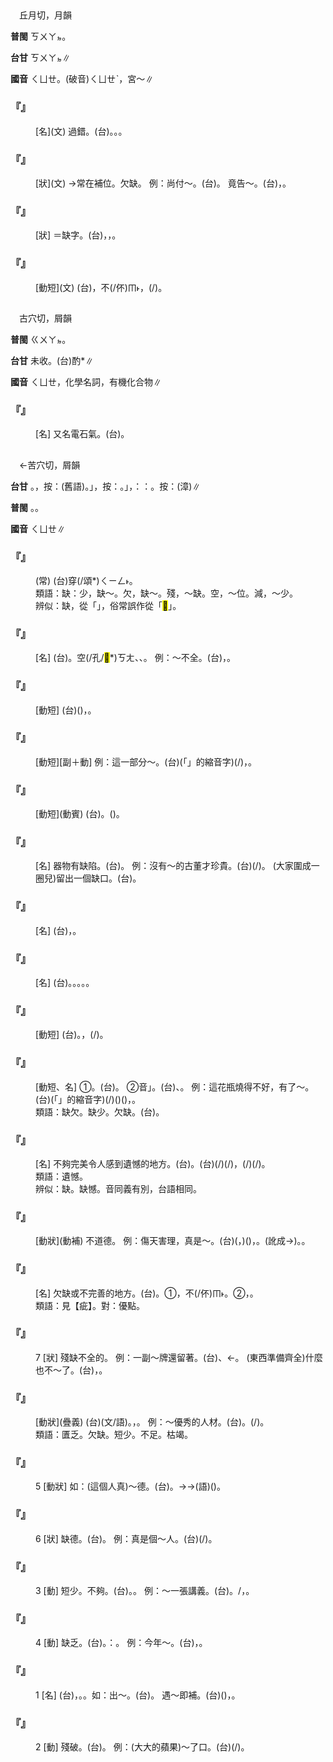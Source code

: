 
=={{ruby|闕|ㄑㄩㄝ}}==

　丘月切，月韻

'''普閩''' <rt>ㄎㄨㄚㆵ</rt>。

'''台甘''' <rt>ㄎㄨㄚㆵ</rt>∥

'''國音''' <rt>ㄑㄩㄝ</rt>。(破音)<rt>ㄑㄩㄝˋ</rt>，宮～∥

    

==='''『{{ruby|闕|ㄑㄩㄝ}}{{ruby|失|ㄕ}}』'''===
: [名](文) 過錯。(台){{ruby|過|ㄍㆤ˪/ㄍㄨㆤ˪}}{{ruby|失|ㄒㄧㆵ}}。{{ruby|錯|ㄘㄜ˪}}{{ruby|誤|ㄫㆦ˫}}。{{ruby|失|ㄒㄧㆵ}}{{ruby|覺|ㄍㄚㆶ}}{{ruby|察|ㄘㄚㆵ}}{{ruby|→|ㄘㄚㆶ}}。
    

==='''『{{ruby|闕|ㄑㄩㄝ}}{{ruby|如|ㄖㄨˊ}}』'''===
: [狀](文) →常在補位。欠缺。 例：尚付～。(台){{ruby|猶|ㄧㄠˋ}}{{ruby|放|ㄅㄤ˪}}{{ruby|空|ㄎㄤ}}{{ruby|空|ㄎㄤ}}。 竟告～。(台){{ruby|煞|ㄙㄨㄚㆷ}}{{ruby|變|ㄅㄧㄢ˪/ㄅㆪ˪}}{{ruby|空|ㄎㄤ}}{{ruby|空|ㄎㄤ}}，{{ruby|無|ㆠㄜˊ}}{{ruby|物|ㄇㄧㆷ ͘/ㄇㆭㆷ ͘}}。
    

==='''『{{ruby|闕|ㄑㄩㄝ}}{{ruby|字|ㄗˋ}}』'''===
: [狀] ＝缺字。(台){{ruby|本|ㄅㄨㄣˋ}}{{ruby|來|ㄌㄞˊ}}{{ruby|有|ㄨ˫}}{{ruby|字|ㆢㄧ˫/ㄌㄧ˫}}，{{ruby|因|ㄧㄣ}}{{ruby|板|ㄅㄢˋ}}{{ruby|底|ㄉㄨㆤˋ/ㄉㆤˋ}}{{ruby|磨|ㄇㆦˊ}}{{ruby|滅|ㆠㄧㄚㆵ ͘}}{{ruby|等|ㄉㄧㄥˋ}}{{ruby|關|ㄍㄨㄢ}}{{ruby|係|ㄏㆤ˫}}，{{ruby|無|ㆠㄜˊ}}{{ruby|字|ㆢㄧ˫/ㄌㄧ˫}}{{ruby|通|ㄊㄤ}}{{ruby|補|ㄅㆦˋ}}{{ruby|丌|ㆤ}}{{ruby|隙|ㄎㄧㄚㆷ}}。
    

==='''『{{ruby|闕|ㄑㄩㄝ}}{{ruby|疑|ㄧˊ}}』'''===
: [動短](文) (台){{ruby|有|ㄨ˫}}{{ruby|疑|ㆣㄧˊ}}{{ruby|問|ㆠㄨㄣ˫}}，{{ruby|但|ㄉㄢ˫}}不(/伓)<rt>ㆬ˫</rt>{{ruby|敢|ㄍㆩˋ}}{{ruby|亂|ㄌㄨㄢ˫}}{{ruby|解|ㄍㄨㆤˋ/ㄍㆤˋ}}{{ruby|說|ㄙㆤㆷ/ㄙㄨㆤㆷ}}，{{ruby|且|ㄑㄧㄚˋ}}{{ruby|<mark>&#xf9861;</mark>|ㄌㄤ˪}}{{ruby|咧|ㄌㆤ˪}}(/{{ruby|等|ㄉㄢˋ}}{{ruby|待|ㄊㄞ˫}}{{ruby|日|ㆢㄧㆵ ͘/ㄌㄧㆵ ͘}}{{ruby|後|ㄠ˫}}{{ruby|來|ㄌㄞˊ}}{{ruby|解|ㄍㄞˋ}}{{ruby|決|ㄍㄨㄚㆵ}})。
    

=={{ruby|炔|ㄑㄩㄝ}}==

　古穴切，屑韻

'''普閩''' <rt>ㄍㄨㄚㆵ</rt>。

'''台甘''' 未收。(台)酌{{ruby|讀|ㄍㄨㄚㆵ}}*∥

'''國音''' <rt>ㄑㄩㄝ</rt>，化學名詞，有機化合物∥

    

==='''『{{ruby|乙|ㄧˇ}}{{ruby|炔|ㄑㄩㄝ}}』'''===
: [名] 又名電石氣。(台){{ruby|乙|ㄧㆵ}}{{ruby|炔|ㄍㄨㄚㆵ}}。
    

=={{ruby|缺|ㄑㄩㄝ}}==

　←苦穴切，屑韻

'''台甘''' {{ruby|(文)|ㄎㄨㄚㆵ}}。{{ruby|(語)|ㄎㄚㆵ}}，按：{{ruby|缺|ㄎㄚㆵ}}{{ruby|乏|ㄏㄨㄚㆵ ͘}}(舊語)。{{ruby|「|ㄎㆤㆷ}}」，按：{{ruby|欠|ㄎㄧㆰ˪}}{{ruby|缺|ㄎㆤㆷ}}。{{ruby|「|ㄎㄧㆷ}}」，{{ruby|按|ㄢ˪}}：{{ruby|如|ㆢㄧˊ/ㄌㄨˊ}}：{{ruby|缺|ㄎㄧㆷ}}{{ruby|碗|ㄨㆩˋ}}。按：{{ruby|(語)|ㄎㄨㆤㆷ}}(漳)∥

'''普閩''' {{ruby|(文)|ㄎㄨㄚㆵ}}。{{ruby|(白)|ㄎㆤㆷ}}{{ruby|。|ㄎㄧㆷ}}。

'''國音''' <rt>ㄑㄩㄝ</rt>∥

    

==='''『{{ruby|衣|ㄧ}}{{ruby|食|ㄕˊ}}{{ruby|無|ㄨˊ}}{{ruby|缺|ㄑㄩㄝ}}』'''===
: (常) (台){{ruby|食|ㄐㄧㄚㆷ ͘}}穿(/頌*)<rt>ㄑㄧㄥ˫</rt>{{ruby|攏|ㄌㆲˋ}}{{ruby|無|ㆠㄜˊ}}{{ruby|缺|ㄎㄨㆤㆷ}}{{ruby|欠|ㄎㄧㆰ˪}}。
:類語：缺：少，缺～。欠，缺～。殘，～缺。空，～位。減，～少。
:
:辨似：缺，從「{{ruby|缶|ㄈㄡˇ}}」，俗常誤作從「<mark>&#xffdc5;</mark>」。
:
    

==='''『{{ruby|殘|ㄘㄢˊ}}{{ruby|缺|ㄑㄩㄝ}}』'''===
: [名] (台){{ruby|破|ㄆㄨㄚ˪}}{{ruby|損|ㄙㆭˋ}}{{ruby|丌|ㆤ}}{{ruby|所|ㄙㆦˋ}}{{ruby|在|ㄗㄞ˫}}。空(/孔/<mark>&#xf90c3;</mark>*)<rt>ㄎㄤ</rt>、{{ruby|缺|ㄎㄧㆷ}}、{{ruby|隙|ㄎㄧㄚㆷ}}。 例：～不全。(台){{ruby|有|ㄨ˫}}{{ruby|破|ㄆㄨㄚ˪}}{{ruby|損|ㄙㆭˋ}}，{{ruby|無|ㆠㄜˊ}}{{ruby|完|ㄨㄢˊ}}{{ruby|全|ㄗㄨㄢˊ}}。
    

==='''『{{ruby|出|ㄔㄨ}}{{ruby|缺|ㄑㄩㄝ}}』'''===
: [動短] (台){{ruby|有|ㄨ˫}}({{ruby|官|ㄍㄨㆩ}}{{ruby|職|ㄐㄧㆵ}}{{ruby|丌|ㆤ}}){{ruby|空|ㄎㄤ}}{{ruby|位|ㄨㄧ˫}}，{{ruby|欠|ㄎㄧㆰ˪}}{{ruby|人|ㄌㄤˊ}}{{ruby|額|ㆣㄧㄚㆷ ͘}}。
    

==='''『{{ruby|暫|ㄓㄢˋ}}{{ruby|缺|ㄑㄩㄝ}}』'''===
: [動短][副＋動] 例：這一部分～。(台){{ruby|<mark>&#xffb50;</mark>|ㄐㄧㆵ}}(「{{ruby|此|ㄐㄧˋ}}{{ruby|一|ㄐㄧㆵ ͘}}」的縮音字)(/{{ruby|此|ㄐㄧㆵ}}){{ruby|部|ㄅㆦ˫}}{{ruby|分|ㄏㄨㄣ˫}}{{ruby|暫|ㄐㄧㆰ˫/ㄗㆰ˫}}{{ruby|且|ㄑㄧㄚˋ}}{{ruby|留|ㄌㄠˊ}}{{ruby|一|ㄐㄧㆵ ͘}}{{ruby|個|ㆤˊ}}{{ruby|空|ㄎㄤ}}{{ruby|位|ㄨㄧ˫}}，{{ruby|<mark>&#xf9861;</mark>|ㄌㄤ˪}}{{ruby|咧|ㄌㆤ˪}}。
    

==='''『{{ruby|補|ㄅㄨˇ}}{{ruby|缺|ㄑㄩㄝ}}』'''===
: [動短](動賓) (台){{ruby|補|ㄅㆦˋ}}{{ruby|缺|ㄎㄨㄚㆵ}}。{{ruby|補|ㄅㆦˋ}}({{ruby|職|ㄐㄧㆵ}}{{ruby|位|ㄨㄧ˫}}{{ruby|上|ㄒㄧㆲ˫}}{{ruby|丌|ㆤ}}){{ruby|空|ㄎㄤ}}{{ruby|位|ㄨㄧ˫}}。
    

==='''『{{ruby|缺|ㄑㄩㄝ}}{{ruby|兒|ㄦ}}』'''===
: [名] 器物有缺陷。(台){{ruby|隙|ㄎㄧㄚㆷ}}{{ruby|孔|ㄎㄤ}}。 例：沒有～的古董才珍貴。(台){{ruby|無|ㆠㄜˊ}}{{ruby|缺|ㄎㄧㆷ}}{{ruby|無|ㆠㄜˊ}}{{ruby|痕|ㄏㄨㄣˊ}}(/{{ruby|瑕|ㄏㄚˊ}}){{ruby|丌|ㆤ}}{{ruby|古|ㄍㆦˋ}}{{ruby|董|ㄉㆲˋ}}{{ruby|則|ㄐㄧㄚㆷ}}{{ruby|有|ㄨ˫}}{{ruby|價|ㄍㆤ˪}}{{ruby|值|ㄉㄚㆷ ͘}}。 (大家圍成一圈兒)留出一個缺口。(台){{ruby|留|ㄌㄠˊ}}{{ruby|一|ㄐㄧㆵ ͘}}{{ruby|個|ㆤˊ}}{{ruby|隙|ㄎㄧㄚㆷ}}。
    

==='''『{{ruby|缺|ㄑㄩㄝ}}{{ruby|額|ㄜˊ}}』'''===
: [名] (台){{ruby|欠|ㄎㄧㆰ˪}}{{ruby|額|ㆣㄧㄚㆷ ͘}}，{{ruby|有|ㄨ˫}}{{ruby|空|ㄎㄤ}}{{ruby|位|ㄨㄧ˫}}。
    

==='''『{{ruby|缺|ㄑㄩㄝ}}{{ruby|陷|ㄒㄧㄢˋ}}』'''===
: [名] (台){{ruby|缺|ㄎㄨㄚㆵ}}{{ruby|陷|ㄏㆰ˫}}。{{ruby|缺|ㄎㄨㄚㆵ}}{{ruby|點|ㄉㄧㆰˋ}}。{{ruby|無|ㆠㄜˊ}}{{ruby|完|ㄨㄢˊ}}{{ruby|整|ㄐㄧㄥˋ}}。{{ruby|無|ㆠㄜˊ}}{{ruby|圓|ㄨㄢˊ}}{{ruby|滿|ㆠㄨㄢˋ}}。{{ruby|破|ㄆㄨㄚ˪}}{{ruby|格|ㄍㆤㆷ}}。
    

==='''『{{ruby|缺|ㄑㄩㄝ}}{{ruby|席|ㄒㄧˊ}}』'''===
: [動短] (台){{ruby|缺|ㄎㄨㄚㆵ}}{{ruby|席|ㄒㄧㆤㆶ ͘}}。{{ruby|無|ㆠㄜˊ}}{{ruby|參|ㄘㆰ}}{{ruby|加|ㄍㄚ}}{{ruby|開|ㄎㄨㄧ}}{{ruby|會|ㄏㄨㆤ˫}}，{{ruby|無|ㆠㄜˊ}}{{ruby|去|ㄎㄧ˪}}{{ruby|聽|ㄊㄧㆩ}}{{ruby|課|ㄎㄜ˪}}(/{{ruby|上|ㄒㄧㆲ˫}}{{ruby|課|ㄎㄜ˪}})。
    

==='''『{{ruby|缺|ㄑㄩㄝ}}{{ruby|欠|ㄑㄧㄢˋ}}』'''===
: [動短、名] ①{{ruby|缺|ㄑㄩㄝ}}{{ruby|欠|ㄑㄧㄢˋ}}。(台){{ruby|缺|ㄎㄨㄚㆵ}}{{ruby|乏|ㄏㄨㄚㆵ ͘}}。 ②音{{ruby|「|ㄑㄩㄝ}}{{ruby|·|ㄑㄧㄢ}}」。(台){{ruby|缺|ㄎㄨㄚㆵ}}{{ruby|點|ㄉㄧㆰˋ}}、{{ruby|缺|ㄎㄨㄚㆵ}}{{ruby|陷|ㄏㆰ˫}}。 例：這花瓶燒得不好，有了～。(台){{ruby|<mark>&#xffb50;</mark>|ㄐㄧㆵ}}(「{{ruby|此|ㄐㄧˋ}}{{ruby|一|ㄐㄧㆵ ͘}}」的縮音字)(/{{ruby|此|ㄐㄧㆵ}}){{ruby|個|ㆤˊ}}({{ruby|→|ㄗㆤ}}){{ruby|花|ㄏㄨㆤ}}{{ruby|矸|ㄍㄢ}}{{ruby|燒|ㄒㄧㄜ}}({{ruby|窯|ㄧㄠˊ}}){{ruby|了|ㄌㄧㄠˋ}}{{ruby|無|ㆠㄜˊ}}{{ruby|好|ㄏㄜˋ}}，{{ruby|有|ㄨ˫}}{{ruby|缺|ㄎㄨㄚㆵ}}{{ruby|點|ㄉㄧㆰˋ}}。
:類語：缺欠。缺少。欠缺。(台){{ruby|無|ㆠㄜˊ}}{{ruby|夠|ㄍㄠ˪}}{{ruby|額|ㆣㄧㄚㆷ ͘}}。
:
    

==='''『{{ruby|缺|ㄑㄩㄝ}}{{ruby|憾|ㄏㄢˋ}}』'''===
: [名] 不夠完美令人感到遺憾的地方。(台){{ruby|缺|ㄎㄨㄚㆵ}}{{ruby|憾|ㄏㆰ˫}}。(台){{ruby|載|ㄉㄞ˫}}(/{{ruby|戴|ㄉㄞ˪}}){{ruby|事|ㄐㄧ˪}}(/{{ruby|事|ㄉㄞ˫}}{{ruby|情|ㄐㄧ˪}}){{ruby|無|ㆠㄜˊ}}{{ruby|圓|ㄨㄢˊ}}{{ruby|滿|ㆠㄨㄢˋ}}，{{ruby|有|ㄨ˫}}{{ruby|使|ㄙㄨˋ}}(/{{ruby|令|ㄌㄧㄥ˫}}){{ruby|人|ㄌㄤˊ}}{{ruby|感|ㄍㆰˋ}}{{ruby|覺|ㄍㄚㆶ}}{{ruby|不|ㄅㄨㆵ}}{{ruby|滿|ㆠㄨㄢˋ}}{{ruby|意|ㄧ˪}}(/{{ruby|無|ㆠㄜˊ}}{{ruby|釆|ㄘㄞˋ}}){{ruby|丌|ㆤ}}{{ruby|所|ㄙㆦˋ}}{{ruby|在|ㄗㄞ˫}}。
:類語：遺憾。
:
:辨似：缺{{ruby|陷|ㄒㄧㄢˋ}}。缺憾。音同義有別，台語相同。
:
    

==='''『{{ruby|缺|ㄑㄩㄝ}}{{ruby|德|ㄉㄜˊ}}』'''===
: [動狀](動補) 不道德。 例：傷天害理，真是～。(台)({{ruby|做|ㄗㄨㆤ˪/ㄗㄜ˪}}{{ruby|人|ㄌㄤˊ}}，{{ruby|做|ㄗㄨㆤ˪/ㄗㄜ˪}}{{ruby|事|ㄙㄨ˫}}){{ruby|無|ㆠㄜˊ}}{{ruby|天|ㄊㆪ}}({{ruby|無|ㆠㄜˊ}}){{ruby|理|ㄌㄧˋ}}，{{ruby|真|ㄐㄧㄣ}}{{ruby|失|ㄒㄧㆵ}}{{ruby|德|ㄉㄧㆤㆶ}}。(訛成→{{ruby|失|ㄒㄧㆤㆶ}}{{ruby|德|ㄉㄧㆤㆶ}})。{{ruby|無|ㆠㄜˊ}}{{ruby|道|ㄉㄜ˫}}{{ruby|德|ㄉㄧㆤㆶ}}。
    

==='''『{{ruby|缺|ㄑㄩㄝ}}{{ruby|點|ㄉㄧㄢˇ}}』'''===
: [名] 欠缺或不完善的地方。(台){{ruby|缺|ㄎㄨㄚㆵ}}{{ruby|點|ㄉㄧㆰˋ}}。①{{ruby|無|ㆠㄜˊ}}{{ruby|嶄|ㄗㆰ˫}}{{ruby|巖|ㆣㆰˊ}}，{{ruby|有|ㄨ˫}}不(/伓)<rt>ㆬ˫</rt>{{ruby|好|ㄏㄜˋ}}{{ruby|丌|ㆤ}}{{ruby|所|ㄙㆦˋ}}{{ruby|在|ㄗㄞ˫}}。②{{ruby|過|ㄍㆤ˪/ㄍㄨㆤ˪}}{{ruby|失|ㄒㄧㆵ}}，{{ruby|錯|ㄘㄜ˪}}{{ruby|誤|ㄫㆦ˫}}。
:類語：見【疵】。對：優點。
:
    

==='''『{{ruby|缺|ㄑㄩㄝ}}』'''===
:7  [狀] 殘缺不全的。 例：一副～牌還留著。(台){{ruby|一|ㄐㄧㆵ ͘}}{{ruby|副|ㄏㄨ˪}}{{ruby|欠|ㄎㄧㆰ˪}}{{ruby|枝|ㄍㄧ}}、{{ruby|欠|ㄎㄧㆰ˪}}{{ruby|子|ㄌㄧˋ}}←{{ruby|子|ㄐㄧˋ}}{{ruby|丌|ㆤ}}{{ruby|牌|ㄅㄞˊ}}{{ruby|仔|ㄚ}}{{ruby|猶|ㄧㄠˋ}}{{ruby|留|ㄌㄠˊ}}{{ruby|咧|ㄌㆤ˪}}。 (東西準備齊全)什麼也不～了。(台){{ruby|攏|ㄌㆲˋ}}{{ruby|無|ㆠㄜˊ}}{{ruby|欠|ㄎㄧㆰ˪}}{{ruby|半|ㄅㄨㆩ˪}}{{ruby|項|ㄏㄤ˫}}，{{ruby|逐|ㄉㄚㆶ ͘}}{{ruby|項|ㄏㄤ˫}}{{ruby|攏|ㄌㆲˋ}}{{ruby|齊|ㄗㄨㆤˊ/ㄗㆤˊ}}{{ruby|備|ㄅㄧ˫}}。
:
    

==='''『{{ruby|缺|ㄑㄩㄝ}}{{ruby|乏|ㄈㄚˊ}}』'''===
: [動狀](疊義) (台){{ruby|缺|ㄎㄨㄚㆵ}}{{ruby|乏|ㄏㄨㄚㆵ ͘/ㄏㄚㆵ ͘}}(文/語)。{{ruby|欠|ㄎㄧㆰ˪}}{{ruby|缺|ㄎㄨㆤㆷ/ㄎㆤㆷ}}，{{ruby|無|ㆠㄜˊ}}{{ruby|夠|ㄍㄠ˪}}{{ruby|額|ㆣㄧㄚㆷ ͘}}。 例：～優秀的人材。(台){{ruby|優|ㄧㄨ}}{{ruby|秀|ㄒㄧㄨ˪}}{{ruby|丌|ㆤ}}{{ruby|人|ㆢㄧㄣˊ/ㄌㄧㄣˊ}}{{ruby|材|ㄗㄞˊ}}{{ruby|無|ㆠㄜˊ}}{{ruby|夠|ㄍㄠ˪}}{{ruby|額|ㆣㄧㄚㆷ ͘}}。{{ruby|較|ㄎㄚㆷ}}{{ruby|無|ㆠㄜˊ}}(/{{ruby|欠|ㄎㄧㆰ˪}}){{ruby|優|ㄧㄨ}}{{ruby|秀|ㄒㄧㄨ˪}}{{ruby|丌|ㆤ}}{{ruby|人|ㆢㄧㄣˊ/ㄌㄧㄣˊ}}{{ruby|材|ㄗㄞˊ}}。
:類語：匱乏。欠缺。短少。不足。枯竭。
:
    

==='''『{{ruby|缺|ㄑㄩㄝ}}』'''===
:5  [動狀] 如：(這個人真)～德。(台){{ruby|欠|ㄎㄧㆰ˪}}{{ruby|缺|ㄎㆤㆷ}}{{ruby|公|ㄍㆲ}}{{ruby|德|ㄉㄧㆤㆶ}}{{ruby|心|ㄒㄧㆬ}}。→{{ruby|歹|ㄆㆮˋ}}{{ruby|德|ㄉㄧㆤㆶ}}{{ruby|行|ㄏㄧㄥ˫}}→(語){{ruby|做|ㄗㄨㆤ˪/ㄗㄜ˪}}{{ruby|失|ㄒㄧㆵ}}({{ruby|→|ㄒㄧㆤㆶ}}){{ruby|德|ㄉㄧㆤㆶ}}。
    

==='''『{{ruby|缺|ㄑㄩㄝ}}』'''===
:6  [狀] 缺德。(台){{ruby|無|ㆠㄜˊ}}{{ruby|道|ㄉㄜ˫}}{{ruby|德|ㄉㄧㆤㆶ}}。 例：真是個～人。(台){{ruby|實|ㄒㄧㆵ ͘}}{{ruby|在|ㄗㄞ˫}}{{ruby|是|ㄒㄧ˫}}{{ruby|一|ㄐㄧㆵ ͘}}{{ruby|個|ㆤˊ}}{{ruby|無|ㆠㄜˊ}}{{ruby|道|ㄉㄜ˫}}{{ruby|德|ㄉㄧㆤㆶ}}(/{{ruby|良|ㄌㄧㆲˊ}}{{ruby|心|ㄒㄧㆬ}}){{ruby|丌|ㆤ}}{{ruby|人|ㄌㄤˊ}}。
    

==='''『{{ruby|缺|ㄑㄩㄝ}}』'''===
:3  [動] 短少。不夠。(台){{ruby|欠|ㄎㄧㆰ˪}}{{ruby|缺|ㄎㄨㆤㆷ/ㄎㆤㆷ}}。{{ruby|減|ㄍㄧㆰˋ}}。 例：～一張講義。(台){{ruby|猶|ㄧㄠˋ}}{{ruby|欠|ㄎㄧㆰ˪}}{{ruby|一|ㄐㄧㆵ ͘}}{{ruby|張|ㄉㄧㆧ/ㄉㄧㆫ}}{{ruby|講|ㄍㄤˋ}}{{ruby|義|ㆣㄧ˫}}。/{{ruby|講|ㄍㄤˋ}}{{ruby|義|ㆣㄧ˫}}{{ruby|減|ㄍㄧㆰˋ}}{{ruby|一|ㄐㄧㆵ ͘}}{{ruby|張|ㄉㄧㆧ/ㄉㄧㆫ}}，{{ruby|無|ㆠㄜˊ}}{{ruby|夠|ㄍㄠ˪}}{{ruby|額|ㆣㄧㄚㆷ ͘}}。
    

==='''『{{ruby|缺|ㄑㄩㄝ}}』'''===
:4  [動] 缺乏。(台){{ruby|乏|ㄏㄚㆵ ͘}}。{{ruby|舊|ㄍㄨ˫}}{{ruby|語|ㆣㄨˋ/ㆣㄧˋ}}：{{ruby|缺|ㄎㄚㆵ}}{{ruby|乏|ㄏㄚㆵ ͘}}。 例：今年～{{ruby|柿|ㄕˋ}}{{ruby|子|·ㄗˇ}}。(台){{ruby|今|ㄍㄧㄣ}}{{ruby|年|ㄋㄧˊ}}{{ruby|柿|ㄎㄧ˫}}{{ruby|仔|ㄚ}}{{ruby|較|ㄎㄚㆷ}}{{ruby|乏|ㄏㄚㆵ ͘}}，{{ruby|出|ㄘㄨㆵ}}{{ruby|產|ㄙㄢˋ}}{{ruby|較|ㄎㄚㆷ}}{{ruby|少|ㄐㄧㄜˋ}}。
    

==='''『{{ruby|缺|ㄑㄩㄝ}}』'''===
:1  [名] (台){{ruby|缺|ㄎㄨㆤㆷ}}，{{ruby|官|ㄍㄨㆩ}}{{ruby|職|ㄐㄧㆵ}}{{ruby|丌|ㆤ}}{{ruby|空|ㄎㄤ}}{{ruby|位|ㄨㄧ˫}}。{{ruby|職|ㄐㄧㆵ}}{{ruby|務|ㆠㄨ˫}}{{ruby|丌|ㆤ}}{{ruby|空|ㄎㄤ}}{{ruby|額|ㆣㄧㄚㆷ ͘}}。如：出～。(台){{ruby|有|ㄨ˫}}{{ruby|缺|ㄎㆤㆷ/ㄎㄨㆤㆷ}}。 遇～即補。(台){{ruby|有|ㄨ˫}}{{ruby|空|ㄎㄤ}}{{ruby|位|ㄨㄧ˫}}({{ruby|欠|ㄎㄧㆰ˪}}{{ruby|人|ㄌㄤˊ}}){{ruby|隨|ㄙㄨㄧˊ}}{{ruby|時|ㄒㄧˊ}}{{ruby|補|ㄅㆦˋ}}{{ruby|入|ㆢㄧㆴ ͘/ㄌㄧㆴ ͘}}，{{ruby|補|ㄅㆦˋ}}{{ruby|人|ㄌㄤˊ}}。
    

==='''『{{ruby|缺|ㄑㄩㄝ}}』'''===
:2  [動] 殘破。(台){{ruby|缺|ㄎㄧㆷ}}。 例：(大大的蘋果)～了口。(台){{ruby|缺|ㄎㄧㆷ}}{{ruby|一|ㄐㄧㆵ ͘}}{{ruby|空|ㄎㄤ}}(/{{ruby|一|ㄐㄧㆵ ͘}}{{ruby|角|ㄍㄚㆶ}})。
    
